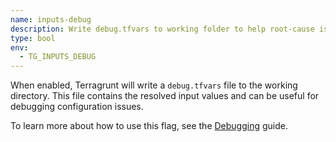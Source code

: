 ```yaml
---
name: inputs-debug
description: Write debug.tfvars to working folder to help root-cause issues.
type: bool
env:
  - TG_INPUTS_DEBUG
---
```


When enabled, Terragrunt will write a `debug.tfvars` file to the working directory. This file contains the resolved input values and can be useful for debugging configuration issues.

To learn more about how to use this flag, see the [Debugging](/docs/troubleshooting/debugging) guide.
